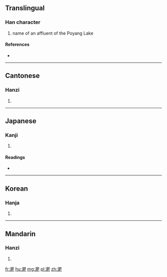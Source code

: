 ==Translingual==

===Han character===
{{Han char|rn=85|rad=水|as=08|sn=11|four=3711<sub>7</sub>|canj=水月日山 (EBAU)}}

# name of an affluent of the Poyang Lake

====References====
* {{Han ref|kx=0630.070|dkj=17649|dj=1032.080|hdz=31656.010|uh=6DDD|ud=28125|bh=D5F3|bd=54771}}

----

==Cantonese==

===Hanzi===
{{yue-hanzi|jyut=|y=fei4}}

# {{defn|lang=yue|sort=水08}}

----

==Japanese==

===Kanji===
{{ja-kanji|grade=|rs=水08}}

# {{defn|lang=ja|sort=水08}}

====Readings====
* {{ja-readings|on=[[ひ]] (hi), [[び]] (bi)|kun=}}

----

==Korean==

===Hanja===
{{ko-hanja|hangeul=비|eumhun=|rv=bi|mr=pi|y=pi}}

# {{defn|lang=ko|sort=水08}}

----

==Mandarin==

===Hanzi===
{{cmn-hanzi|pin=[[féi]] ([[fei2]]), [[sòng]] ([[song4]])|wg=fei<sup>2</sup>, sung<sup>4</sup>}}

# {{defn|lang=cmn|sort=水08}}

[[fr:淝]]
[[hu:淝]]
[[mg:淝]]
[[pl:淝]]
[[zh:淝]]